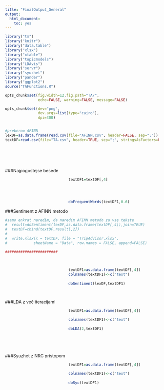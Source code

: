 ```yaml
---
title: "FinalOutput_General"
output:
  html_document:
    toc: yes
---
```


```r
library("tm")
library("knitr")
library("data.table")
library("xlsx")
library("xtable")
library("topicmodels")
library("LDAvis")
library("servr")
library("syuzhet")
library("pander")
library("ggplot2")
source("TAFunctions.R")

opts_chunk$set(fig.width=12,fig.path="TA/", 
               echo=FALSE, warning=FALSE, message=FALSE)

opts_chunk$set(dev="png", 
               dev.args=list(type="cairo"),
               dpi=300)


#preberem AFINN
lexDF=as.data.frame(read.csv(file="AFINN.csv", header=FALSE, sep=";"))
textDF=read.csv(file="TA.csv", header=TRUE, sep=";", stringsAsFactors=FALSE)







```



###Najpogostejse besede
```r
    
                             textDF1=textDF[,4]

                           
                            
                             
                             doFrequentWords(textDF1,0.6)

```



###Sentiment z AFINN metodo
```r

#samo enkrat naredim, da naredim AFINN metodo za vse tekste
#  result=doSentiment(lexDF,as.data.frame(textDF[,4]),join=TRUE)
#  textDF=cbind(textDF,result[,2])
#  
#  write.xlsx(x = textDF, file = "TripAdvisor.xlsx",
#            sheetName = "Data", row.names = FALSE, append=FALSE)
 
########################

   
                             
                             textDF1=as.data.frame(textDF[,4])
                             colnames(textDF1)<-c("text")    
                             
                             doSentiment(lexDF,textDF1)
                             
                          

```

###LDA z več iteracijami
```r

  
                              
                             textDF1=as.data.frame(textDF[,4])

                             colnames(textDF1)<-c("text") 
                             
                             doLDA(2,textDF1)
                             
                            

   

```



###Syuzhet z NRC pristopom
```r

 
                              
                             textDF1=as.data.frame(textDF[,4])

                             colnames(textDF1)<-c("text")
                             
                             doSyu(textDF1)
                          

   

```


